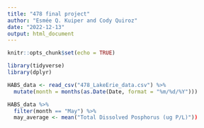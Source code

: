 ```yaml
---
title: "478 final project"
author: "Esmée Q. Kuiper and Cody Quiroz"
date: "2022-12-13"
output: html_document
---
```


```r
knitr::opts_chunk$set(echo = TRUE)
```

```r
library(tidyverse)
library(dplyr)
```

```r
HABS_data <- read_csv("478_LakeErie_data.csv") %>% 
  mutate(month = months(as.Date(Date, format = "%m/%d/%Y")))
```

```r
HABS_data %>% 
  filter(month == "May") %>% 
  may_average <- mean("Total Dissolved Posphorus (ug P/L)"))
```
